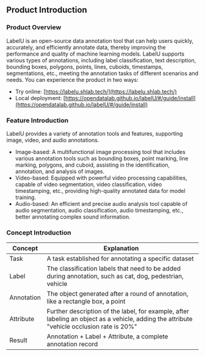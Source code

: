 ## Product Introduction

### Product Overview

LabelU is an open-source data annotation tool that can help users quickly, accurately, and efficiently annotate data, thereby improving the performance and quality of machine learning models. LabelU supports various types of annotations, including label classification, text description, bounding boxes, polygons, points, lines, cuboids, timestamps, segmentations, etc., meeting the annotation tasks of different scenarios and needs.
You can experience the product in two ways:
- Try online: [https://labelu.shlab.tech/](https://labelu.shlab.tech/)
- Local deployment: [https://opendatalab.github.io/labelU/#/guide/install](https://opendatalab.github.io/labelU/#/guide/install)

### Feature Introduction

LabelU provides a variety of annotation tools and features, supporting image, video, and audio annotations.

- Image-based: A multifunctional image processing tool that includes various annotation tools such as bounding boxes, point marking, line marking, polygons, and cuboid, assisting in the identification, annotation, and analysis of images.
- Video-based: Equipped with powerful video processing capabilities, capable of video segmentation, video classification, video timestamping, etc., providing high-quality annotated data for model training.
- Audio-based: An efficient and precise audio analysis tool capable of audio segmentation, audio classification, audio timestamping, etc., better annotating complex sound information.

### Concept Introduction

<table>
  <thead>
    <tr>
      <th>Concept</th>
      <th>Explanation</th>
    </tr>
  </thead>
  <tbody>
    <tr>
      <td style={{ whiteSpace: 'nowrap' }}>Task</td>
      <td>A task established for annotating a specific dataset</td>
    </tr>
    <tr>
      <td style={{ whiteSpace: 'nowrap' }}>Label</td>
      <td>The classification labels that need to be added during annotation, such as cat, dog, pedestrian, vehicle</td>
    </tr>
    <tr>
      <td style={{ whiteSpace: 'nowrap' }}>Annotation</td>
      <td>The object generated after a round of annotation, like a rectangle box, a point</td>
    </tr>
    <tr>
      <td style={{ whiteSpace: 'nowrap' }}>Attribute</td>
      <td>Further description of the label, for example, after labeling an object as a vehicle, adding the attribute "vehicle occlusion rate is 20%"</td>
    </tr>
    <tr>
      <td style={{ whiteSpace: 'nowrap' }}>Result</td>
      <td>Annotation + Label + Attribute, a complete annotation record</td>
    </tr>
  </tbody>
</table>

